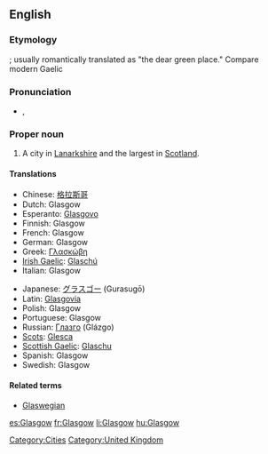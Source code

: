 ==English==

===Etymology===
{{Brythonic.}} {{term|glas cu||green hollow}}; usually romantically translated as "the dear green place." Compare modern Gaelic {{term|Glaschu||lang=gd}}

===Pronunciation===
* {{a|UK}} {{IPA|/ˈglæz.gəʊ/}}, {{SAMPA|/"gl{z.g@U/}}
{{rfp|local and general Scottish required}}

===Proper noun===
{{wikipedia}}
{{en-proper noun}}

# A city in [[Lanarkshire]] and the largest in [[Scotland]].

====Translations====
{{trans-top|Glasgow}}
* Chinese: [[格拉斯哥]]
* Dutch: Glasgow
* Esperanto: [[Glasgovo]]
* Finnish: Glasgow
* French: Glasgow
* German: Glasgow
* Greek: [[Γλασκώβη]]
* [[Irish Gaelic]]: [[Glaschú]]
* Italian: Glasgow
{{trans-mid}}
* Japanese: [[グラスゴー]] (Gurasugō)
* Latin: [[Glasgovia]]
* Polish: Glasgow
* Portuguese: Glasgow
* Russian: [[Глазго]] (Glázgo)
* [[Scots]]: [[Glesca]]
* [[Scottish Gaelic]]: [[Glaschu]]
* Spanish: Glasgow
* Swedish: Glasgow
{{trans-bottom}}

====Related terms====
* [[Glaswegian]]

[[Category:Cities]]
[[Category:United Kingdom]]

[[es:Glasgow]]
[[fr:Glasgow]]
[[li:Glasgow]]
[[hu:Glasgow]]